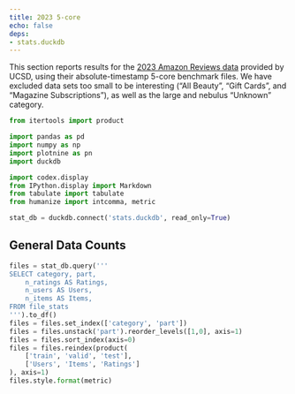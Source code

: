 ```yaml
---
title: 2023 5-core
echo: false
deps:
- stats.duckdb
---
```


[AZ]: https://amazon-reviews-2023.github.io/

This section reports results for the [2023 Amazon Reviews data][AZ] provided by
UCSD, using their absolute-timestamp 5-core benchmark files.  We have excluded
data sets too small to be interesting (“All Beauty”, “Gift Cards”, and “Magazine
Subscriptions”), as well as the large and nebulus “Unknown” category.

```python
from itertools import product
```

```python
import pandas as pd
import numpy as np
import plotnine as pn
import duckdb
```

```python
import codex.display
from IPython.display import Markdown
from tabulate import tabulate
from humanize import intcomma, metric
```

```python
stat_db = duckdb.connect('stats.duckdb', read_only=True)
```

## General Data Counts


```python
files = stat_db.query('''
SELECT category, part,
    n_ratings AS Ratings,
    n_users AS Users,
    n_items AS Items,
FROM file_stats
''').to_df()
files = files.set_index(['category', 'part'])
files = files.unstack('part').reorder_levels([1,0], axis=1)
files = files.sort_index(axis=0)
files = files.reindex(product(
    ['train', 'valid', 'test'],
    ['Users', 'Items', 'Ratings']
), axis=1)
files.style.format(metric)
```
